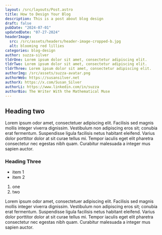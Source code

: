 ```yaml
---
layout: /src/layouts/Post.astro
title: How to Design Your Blog
description: This is a post about blog design
draft: false
pubDate: "2024-07-01"
updatedDate: "07-27-2024"
headerImage:
  src: /src/assets/headers/header-image-cropped-b.jpg
  alt: blooming red lillies
categories: blog-design
author: suzza-silver
tldrOne: Lorem ipsum dolor sit amet, consectetur adipiscing elit.
tldrTwo: Lorem ipsum dolor sit amet, consectetur adipiscing elit.
tldrThree: Lorem ipsum dolor sit amet, consectetur adipiscing elit.
authorImg: /src/assets/suzza-avatar.png
authorWeb: https://susansilver.net
authorX: https://x.com/Susan_Silver
authorLi: https://www.linkedin.com/in/suzza
authorBio: The Writer With the Mathematical Muse
---
```


## Heading two

Lorem ipsum odor amet, consectetuer adipiscing elit. Facilisis sed magnis mollis integer viverra dignissim. Vestibulum non adipiscing eros sit; conubia erat fermentum. Suspendisse ligula facilisis netus habitant eleifend. Varius dolor porttitor dolor at sit curae tellus mi. Tempor iaculis eget elit pharetra consectetur nec egestas nibh quam. Curabitur malesuada a integer mus sapien auctor.

### Heading Three

- item 1
- item 2

1. one
2. two

Lorem ipsum odor amet, consectetuer adipiscing elit. Facilisis sed magnis mollis integer viverra dignissim. Vestibulum non adipiscing eros sit; conubia erat fermentum. Suspendisse ligula facilisis netus habitant eleifend. Varius dolor porttitor dolor at sit curae tellus mi. Tempor iaculis eget elit pharetra consectetur nec egestas nibh quam. Curabitur malesuada a integer mus sapien auctor.
